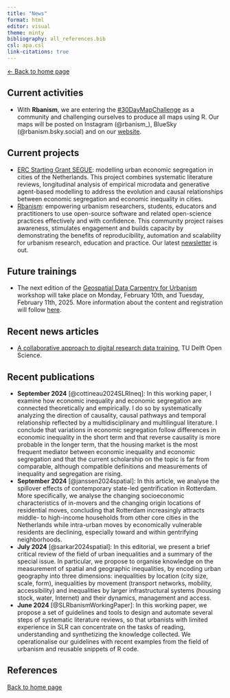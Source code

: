 ```yaml
---
title: "News"
format: html
editor: visual
theme: minty 
bibliography: all_references.bib 
csl: apa.csl
link-citations: true
---
```


[\<- Back to home page](http://clementinecttn.github.io/)

## Current activities

- With **Rbanism**, we are entering the [#30DayMapChallenge](https://github.com/Rbanism/30DayMapChallenge2024) as a community and challenging ourselves to produce all maps using R. Our maps will be posted on Instagram (\@rbanism_), BlueSky (\@rbanism.bsky.social) and on our [website](rbanism.org).

## Current projects

-   [ERC Starting Grant SEGUE](http://www.erc-segue.nl): modelling urban economic segregation in cities of the Netherlands. This project combines systematic literature reviews, longitudinal analysis of empirical microdata and generative agent-based modelling to address the evolution and causal relationships between economic segregation and economic inequality in cities.
-   [Rbanism](http://rbanism.org): empowering urbanism researchers, students, educators and practitioners to use open-source software and related open-science practices effectively and with confidence. This community project raises awareness, stimulates engagement and builds capacity by demonstrating the benefits of reproducibility, automation and scalability for urbanism research, education and practice. Our latest [newsletter](https://bqe9v.r.sp1-brevo.net/mk/mr/sh/OycXxko2a8zXNsWUMmAf5ocI/IPZYg1rPaiha) is out.

## Future trainings

-   The next edition of the [Geospatial Data Carpentry for Urbanism]() workshop will take place on Monday, February 10th, and Tuesday, February 11th, 2025. More information about the content and registration will follow [here](https://www.tudelft.nl/en/library/research-data-management/r/training-events/training-for-researchers/geospatial-data-carpentry-for-urbanism).

## Recent news articles

-   [A collaborative approach to digital research data training](https://www.tudelft.nl/en/open-science/articles-tu-delft/a-collaborative-approach-to-digital-research-data-training), TU Delft Open Science.

## Recent publications

-   **September 2024** [@cottineau2024SLRIneq]: In this working paper, I examine how economic inequality and economic segregation are connected theoretically and empirically. I do so by systematically analyzing the direction of causality, causal pathways and temporal relationship reflected by a multidisciplinary and multilingual literature. I conclude that variations in economic segregation follow differences in economic inequality in the short term and that reverse causality is more probable in the longer term, that the housing market is the most frequent mediator between economic inequality and economic segregation and that the current scholarship on the topic is far from comparable, although compatible definitions and measurements of inequality and segregation are rising.
-   **September 2024** [@janssen2024spatial]: In this article, we analyse the spillover effects of contemporary state-led gentrification in Rotterdam. More specifically, we analyse the changing socioeconomic characteristics of in-movers and the changing origin locations of residential moves, concluding that Rotterdam increasingly attracts middle- to high-income households from other core cities in the Netherlands while intra-urban moves by economically vulnerable residents are declining, especially toward and within gentrifying neighborhoods. 
-   **July 2024** [@sarkar2024spatial]: In this editorial, we present a brief critical review of the field of urban inequalities and a summary of the special issue. In particular, we propose to organise knowledge on the measurement of spatial and geographic inequalities, by encoding urban geography into three dimensions: inequalities by location (city size, scale, form), inequalities by movement (transport networks, mobility, accessibility) and inequalities by larger infrastructural systems (housing stock, water, Internet) and their dynamics, management and access.
-   **June 2024** [@SLRbanismWorkingPaper]: In this working paper, we propose a set of guidelines and tools to design and automate several steps of systematic literature reviews, so that urbanists with limited experience in SLR can concentrate on the tasks of reading, understanding and synthetizing the knowledge collected. We operationalise our guidelines with recent examples from the field of urbanism and reusable snippets of R code.


## References

::: {#refs}
:::

[Back to home page](http://clementinecttn.github.io/)
